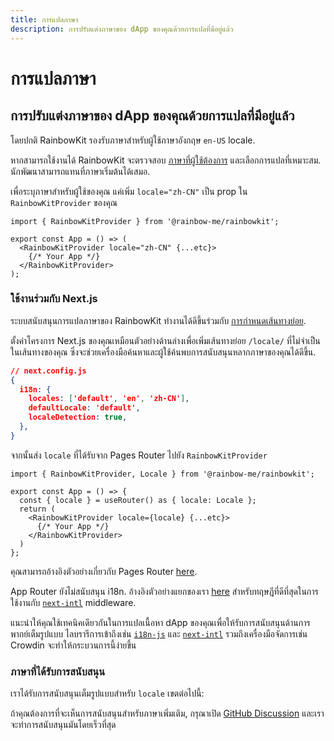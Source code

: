```yaml
---
title: การแปลภาษา
description: การปรับแต่งภาษาของ dApp ของคุณด้วยการแปลที่มีอยู่แล้ว
---
```


# การแปลภาษา

## การปรับแต่งภาษาของ dApp ของคุณด้วยการแปลที่มีอยู่แล้ว

โดยปกติ RainbowKit รองรับภาษาสำหรับผู้ใช้ภาษาอังกฤษ `en-US` locale.

หากสามารถใช้งานได้ RainbowKit จะตรวจสอบ [ภาษาที่ผู้ใช้ต้องการ](https://developer.mozilla.org/en-US/docs/Web/API/Navigator/language) และเลือกการแปลที่เหมาะสม. นักพัฒนาสามารถแทนที่ภาษาเริ่มต้นได้เสมอ.

เพื่อระบุภาษาสำหรับผู้ใช้ของคุณ แค่เพิ่ม `locale="zh-CN"` เป็น prop ใน `RainbowKitProvider` ของคุณ

```tsx
import { RainbowKitProvider } from '@rainbow-me/rainbowkit';

export const App = () => (
  <RainbowKitProvider locale="zh-CN" {...etc}>
    {/* Your App */}
  </RainbowKitProvider>
);
```

### ใช้งานร่วมกับ Next.js

ระบบสนับสนุนการแปลภาษาของ RainbowKit ทำงานได้ดีขึ้นร่วมกับ [การกำหนดเส้นทางย่อย](https://nextjs.org/docs/pages/building-your-application/routing/internationalization#sub-path-routing).

ตั้งค่าโครงการ Next.js ของคุณเหมือนตัวอย่างด้านล่างเพื่อเพิ่มเส้นทางย่อย `/locale/` ที่ไม่จำเป็นในเส้นทางของคุณ ซึ่งจะช่วยเครื่องมือค้นหาและผู้ใช้ค้นพบการสนับสนุนหลากภาษาของคุณได้ดีขึ้น.

```json
// next.config.js
{
  i18n: {
    locales: ['default', 'en', 'zh-CN'],
    defaultLocale: 'default',
    localeDetection: true,
  },
}
```

จากนั้นส่ง `locale` ที่ได้รับจาก Pages Router ไปยัง `RainbowKitProvider`

```tsx
import { RainbowKitProvider, Locale } from '@rainbow-me/rainbowkit';

export const App = () => {
  const { locale } = useRouter() as { locale: Locale };
  return (
    <RainbowKitProvider locale={locale} {...etc}>
      {/* Your App */}
    </RainbowKitProvider>
  )
};
```

คุณสามารถอ้างอิงตัวอย่างเกี่ยวกับ Pages Router [here](https://github.com/rainbow-me/rainbowkit/tree/main/examples/with-next).

App Router ยังไม่สนับสนุน i18n. อ้างอิงตัวอย่างแยกของเรา [here](https://github.com/rainbow-me/rainbowkit/tree/main/examples/with-next-app-i18n) สำหรับทฤษฎีที่ดีที่สุดในการใช้งานกับ [`next-intl`](https://github.com/amannn/next-intl) middleware.

แนะนำให้คุณใช้เทคนิคเดียวกันในการแปลเนื้อหา dApp ของคุณเพื่อให้รับการสนับสนุนด้านการพากย์เต็มรูปแบบ ไลบรารีการเข้าถึงเช่น [`i18n-js`](https://github.com/fnando/i18n) และ [`next-intl`](https://github.com/amannn/next-intl) รวมถึงเครื่องมือจัดการเช่น Crowdin จะทำให้กระบวนการนี้ง่ายขึ้น

### ภาษาที่ได้รับการสนับสนุน

เราได้รับการสนับสนุนเต็มรูปแบบสำหรับ `locale` เขตต่อไปนี้:

<Table
  header={[
    'Language', 'Region', 'Locale', 'Shortform'
  ]}
  dataTypes={[
    'string', 'string', 'code', 'code'
  ]}
  data={[
    ['English', 'United States 🇺🇸', 'en-US', 'en'],
    ['中文', 'Mainland China 🇨🇳', 'zh-CN', 'zh'],
    ['हिंदी', 'India 🇮🇳', 'hi-IN', 'hi'],
    ['Español', 'Latin America 🌎', 'es-419', 'es'],
    ['Français', 'France 🇫🇷', 'fr-FR', 'fr'],
    ['العربية', 'Middle East 🌍', 'ar-AR', 'ar'],
    ['Português', 'Brazil 🇧🇷', 'pt-BR', 'pt'],
    ['Русский', 'Russia 🇷🇺', 'ru-RU', 'ru'],
    ['Bahasa Indonesia', 'Indonesia 🇮🇩', 'id-ID', 'id'],
    ['日本語', 'Japan 🇯🇵', 'ja-JP', 'ja'],
    ['Türkçe', 'Turkey 🇹🇷', 'tr-TR', 'tr'],
    ['한국어', 'South Korea 🇰🇷', 'ko-KR', 'ko'],
    ['ภาษาไทย', 'Thailand 🇹🇭', 'th-TH', 'th'],
  ]}
/>

ถ้าคุณต้องการที่จะเห็นการสนับสนุนสำหรับภาษาเพิ่มเติม, กรุณาเปิด [GitHub Discussion](https://github.com/rainbow-me/rainbowkit/discussions/new?category=ideas) และเราจะทำการสนับสนุนมันโดยเร็วที่สุด
